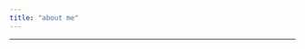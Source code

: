 ```yaml
---
title: "about me"
---
```


```{=html}
<style>
h1 {
    font-family: 'Caveat', cursive;
    font-weight: 600;
}
</style>
```
<hr>